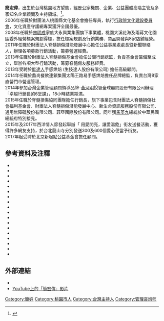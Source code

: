 
{{Infobox person
| 姓名 = 簡宏偉
| 類型 = [[行銷長|行銷長]]、[[品牌長|品牌長]]、[[顧問|顧問]]、[[主持人|主持人]]
| 本名 = 簡宏偉
| 別名 = 簡亞當
| 英文名 = Adam Chien
| 國籍 = {{ROC}}
| 籍貫 = [[臺灣|臺灣]][[桃園市|桃園市]]
| 出生地點 = {{ROC}}[[臺灣|臺灣]][[桃園市|桃園市]]
| 職業 = [[行銷長|行銷長]]、[[品牌長|品牌長]]、[[顧問|顧問]]、[[主持人|主持人]]
| 語言 = [[國語|國語]]、[[台語|台語]]
| 出身地 = {{TW}}
}}
'''簡宏偉'''，出生於台灣桃園地方望族，經歷公家機關、企業、公益團體高階主管及多家知名企業顧問及主持領域。<ref>{{cite news | url = https://www.chinatimes.com/amp/realtimenews/20140630005161-260404 | title =簡宏偉 - 中國時報}}</ref>。<br />

2006年任職於財團法人桃園縣文化基金會擔任專員，執行[[行政院文化建設委員會|行政院文化建設委員會]]，文化資產守護網專案獲評全國最優。<br />

2008年任職於[[林明成|林明成]]家族大永興業集團旗下事業體，桃園大溪花海及兩蔣文化園區委外經營標案規劃得標，擔任標案規劃及行銷業務、商品開發與8家店舖經營。<br />

2011年任職於財團法人脊髓損傷潛能發展中心擔任公益事業處處長暨新聞聯絡人，辦理各項募款行銷活動，籌募營運經費。<br />

2013年任職於財團法人脊髓損傷基金會擔任公關行銷總監，負責基金會籌備至成立，舉辦各項大型行銷活動，籌募脊髓傷友服務經費。<br />

2013年受聘於[[胖達人|胖達人]]手感烘焙 (生技達人股份有限公司) 擔任高級顧問。<br />

2014年任職於鼎尚餐飲連鎖集團太陽王路易手感烘焙擔任品牌總監，負責台灣8家直營門市營運管理。<br />

2014年參加台灣企業管理顧問領導品牌-[[黃河明|黃河明]]悅智全球顧問股份有限公司辦理「卓越行銷長的6堂課」，18小時結業期滿。<br />

2015年任職於脊髓損傷協同團隊擔任行銷長，旗下事業包含財團法人脊髓損傷社會福利基金會、財團法人脊髓損傷潛能發展中心、新生命資訊服務股份有限公司、通用無障礙股份有限公司、菲亞國際股份有限公司。同年獲[[馬英九|馬英九]]總統於中華民國總統府特別接見。 <br />

2015年及2017年西洋情人節發起舉辦「 用愛閃亮，讓愛溫飽」街友送餐活動，獲得許多網友支持，於台北龍山寺分別發送300及600個愛心便當予街友。 <br />

2017年起受聘於北京新起點公益基金會擔任顧問。<br />

== 參考資料及注釋 ==
{{reflist}}
* {{cite web|url= https://tw.appledaily.com/entertainment/20090712/YIHM4MT4CH7L6EINJL6B5QST2Y/ |title= 蔣友柏 分享老祖宗親密照 Kuso賣兩蔣 |publisher=[[蘋果日報|蘋果日報]] |date=2009年7月12日 |accessdate=2015-06-26 }}
* {{cite web|url= https://news.ltn.com.tw/amp/news/local/paper/622993 |title= 大力髓手車隊 手搖車環島傳聖火|publisher=[[自由時報|自由時報]] |date=2012年10月16日 |accessdate=2015-06-26 }}
* {{cite web|url= https://tw.appledaily.com/entertainment/20131212/VHUR4Q7X45O67VC7MRCL4VCIMU/ |title= 溫嵐賣花籌錢　蘭陵王隔空助陣 |publisher=[[蘋果日報|蘋果日報]] |date=2013年12月12日 |accessdate=2015-06-26 }}
* {{cite web|url=http://www.chinatimes.com/realtimenews/20140630005161-260404|title= Makiyo做公益 ㄚ子扮Lady gaga募款  |publisher=[[中國時報|中國時報]] |date=2014年6月30日 |accessdate=2015-06-26 }}
* {{cite web|url= https://news.ltn.com.tw/amp/news/society/breakingnews/960498|title= 胖達人走入歷史 易主鼎尚餐飲|publisher=[[自由時報|自由時報]] |date=2014年3月3日 | accessdate=2015-06-26 }}
* {{cite web|url=http://fashion.appledaily.com.tw/news/7656|title= 愛樂圓夢公益 為脊髓損傷基金會募款|publisher=[[蘋果日報|蘋果日報]] |date=2015年1月20日 | accessdate=2015-06-26 }}
* {{cite web|url= https://www.books.com.tw/products/0010679082 |title= 許傑-台灣的100種鄉鎮味道。名人推薦簡宏偉|publisher=[[博客來|博客來]] |date=2015年6月25日 | accessdate=2015-06-26 }}
* {{cite web|url= https://star.ettoday.net/amp/amp_news.php7?news_id=607531 |title= 張睿家高中練拔河脊椎損傷　笑回不影響「性福」|publisher=[[東森新聞雲|東森新聞雲]] |date=2015年12月3日 | accessdate=2018-06-26 }}
* {{cite web|url= https://www.books.com.tw/products/0010707784 |title= 輪子出走。名人推薦簡宏偉|publisher=[[博客來|博客來]] |date=2016年3月1日 | accessdate=2018-06-26 }}
* {{cite web|url= https://www.kingstone.com.tw/basic/2011920663662/ |title= 覺愛首部曲：愛無邊界。名人推薦簡宏偉|publisher=[[金石堂書店|金石堂書店]] |date=2016年4月1日 | accessdate=2018-06-26 }}
* {{cite web|url= https://www.cite.com.tw/book?id=39970 |title= 許傑-原來有這站。名人推薦簡宏偉|publisher=[[城邦文化|城邦文化]] |date=2016年5月26日 | accessdate=2018-06-26 }}
* {{cite web|url= http://n.yam.com/Article/20150216873939 |title= 網軍發起讓愛溫飽 300便當助街友|publisher=[[天空傳媒|天空傳媒]] |date=2015年2月16日 | accessdate=2018-06-26 }}
* {{cite web|url= https://www.estarlight.idv.tw/2016/06/jr.html?m=1 |title= 香氛路跑環遊世界為脊髓損傷募款 活動公益大使JR紀言愷分享各國參加路跑經驗|publisher=[[星光娛樂流行網|星光娛樂流行網]] |date=2016年6月18日 | accessdate=2018-06-26 }}
* {{cite web|url= https://news.ltn.com.tw/amp/news/life/paper/1048926 |title= 美研究︰斑馬魚蛋白質 希望助人脊髓再生 訪問簡宏偉參考資料|publisher=[[自由時報|自由時報]] |date=2016年11月5日 | accessdate=2018-06-26 }}
* {{cite web|url= https://www.estarlight.idv.tw/2016/12/blog-post_95.html?m=1 |title= 陳彥允擔任活動公益大使為『聖誕紅義賣活動』籌募服務經費|publisher=[[星光娛樂流行網|星光娛樂流行網]] |date=2016年12月8日 | accessdate=2018-06-26 }}
* {{cite web|url= https://www.ettoday.net/amp/amp_news.php7?news_id=933081 |title= 助脊髓損傷者！「讓生命發光」園遊會　27日花博園區登場 |publisher=[[東森新聞雲|東森新聞雲]] |date=2018年5月16日 |accessdate=2015-06-26 }}
* {{cite web|url=http://www.cna.com.tw/news/firstnews/201504030082-1.aspx|title= 輪椅環島圓夢 總統邀入府拍婚紗|publisher=[[中央通訊社|中央通訊社]] |date=2015年4月3日 |accessdate=2018-06-26 }}
* {{cite web|url= https://www.books.com.tw/products/0010781915?sloc=main_mb |title= 許傑-我們的，離島風物詩。名人推薦青年公益家簡宏偉|publisher=[[博客來|博客來]] |date=2018年3月30日 | accessdate=2018-06-26 }}

== 外部連結 ==
*{{Facebook|adamtalk}}
*[https://www.youtube.com/user/adam19830304 YouTube上的「簡宏偉」影片]

[[Category:簡姓|Category:簡姓]]
[[Category:桃園市人|Category:桃園市人]]
[[Category:台灣主持人|Category:台灣主持人]]
[[Category:管理咨询师|Category:管理咨询师]]